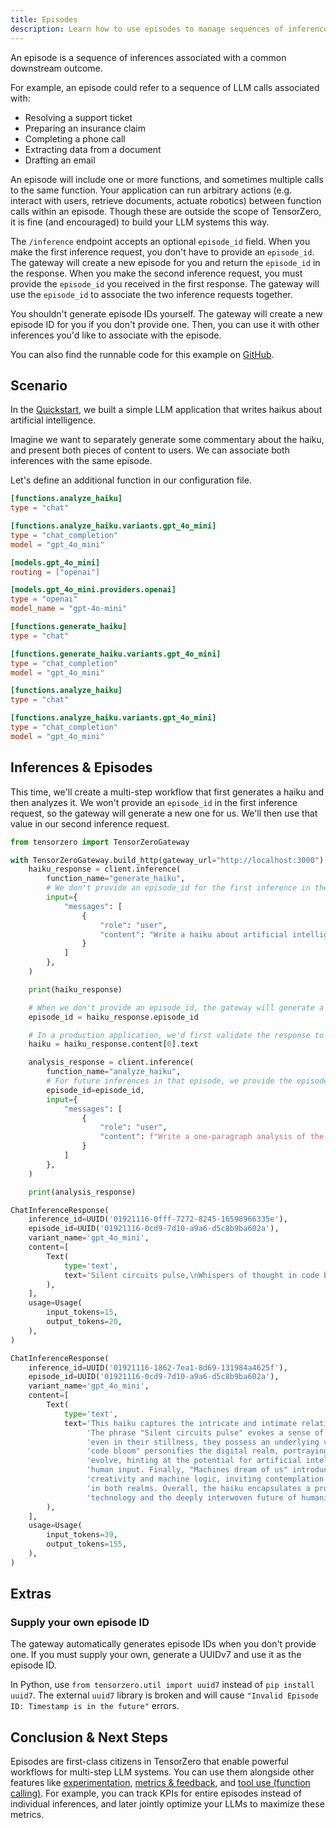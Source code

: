```yaml
---
title: Episodes
description: Learn how to use episodes to manage sequences of inferences that share a common outcome.
---
```


An episode is a sequence of inferences associated with a common downstream outcome.

For example, an episode could refer to a sequence of LLM calls associated with:

- Resolving a support ticket
- Preparing an insurance claim
- Completing a phone call
- Extracting data from a document
- Drafting an email

An episode will include one or more functions, and sometimes multiple calls to the same function.
Your application can run arbitrary actions (e.g. interact with users, retrieve documents, actuate robotics) between function calls within an episode.
Though these are outside the scope of TensorZero, it is fine (and encouraged) to build your LLM systems this way.

The `/inference` endpoint accepts an optional `episode_id` field.
When you make the first inference request, you don't have to provide an `episode_id`.
The gateway will create a new episode for you and return the `episode_id` in the response.
When you make the second inference request, you must provide the `episode_id` you received in the first response.
The gateway will use the `episode_id` to associate the two inference requests together.

<Tip>

You shouldn't generate episode IDs yourself.
The gateway will create a new episode ID for you if you don't provide one.
Then, you can use it with other inferences you'd like to associate with the episode.

</Tip>

<Tip>

You can also find the runnable code for this example on [GitHub](https://github.com/tensorzero/tensorzero/tree/main/examples/guides/episodes).

</Tip>

## Scenario

In the [Quickstart](/quickstart/), we built a simple LLM application that writes haikus about artificial intelligence.

Imagine we want to separately generate some commentary about the haiku, and present both pieces of content to users.
We can associate both inferences with the same episode.

Let's define an additional function in our configuration file.

```toml title="tensorzero.toml"
[functions.analyze_haiku]
type = "chat"

[functions.analyze_haiku.variants.gpt_4o_mini]
type = "chat_completion"
model = "gpt_4o_mini"
```

<Accordion title="Full Configuration">

```toml title="tensorzero.toml"
[models.gpt_4o_mini]
routing = ["openai"]

[models.gpt_4o_mini.providers.openai]
type = "openai"
model_name = "gpt-4o-mini"

[functions.generate_haiku]
type = "chat"

[functions.generate_haiku.variants.gpt_4o_mini]
type = "chat_completion"
model = "gpt_4o_mini"

[functions.analyze_haiku]
type = "chat"

[functions.analyze_haiku.variants.gpt_4o_mini]
type = "chat_completion"
model = "gpt_4o_mini"
```

</Accordion>

## Inferences & Episodes

This time, we'll create a multi-step workflow that first generates a haiku and then analyzes it.
We won't provide an `episode_id` in the first inference request, so the gateway will generate a new one for us.
We'll then use that value in our second inference request.

```python title="run_with_tensorzero.py"
from tensorzero import TensorZeroGateway

with TensorZeroGateway.build_http(gateway_url="http://localhost:3000") as client:
    haiku_response = client.inference(
        function_name="generate_haiku",
        # We don't provide an episode_id for the first inference in the episode
        input={
            "messages": [
                {
                    "role": "user",
                    "content": "Write a haiku about artificial intelligence.",
                }
            ]
        },
    )

    print(haiku_response)

    # When we don't provide an episode_id, the gateway will generate a new one for us
    episode_id = haiku_response.episode_id

    # In a production application, we'd first validate the response to ensure the model returned the correct fields
    haiku = haiku_response.content[0].text

    analysis_response = client.inference(
        function_name="analyze_haiku",
        # For future inferences in that episode, we provide the episode_id that we received
        episode_id=episode_id,
        input={
            "messages": [
                {
                    "role": "user",
                    "content": f"Write a one-paragraph analysis of the following haiku:\n\n{haiku}",
                }
            ]
        },
    )

    print(analysis_response)
```

<Accordion title="Sample Output">

```python "01921116-0cd9-7d10-a9a6-d5c8b9ba602a"
ChatInferenceResponse(
    inference_id=UUID('01921116-0fff-7272-8245-16598966335e'),
    episode_id=UUID('01921116-0cd9-7d10-a9a6-d5c8b9ba602a'),
    variant_name='gpt_4o_mini',
    content=[
        Text(
            type='text',
            text='Silent circuits pulse,\nWhispers of thought in code bloom,\nMachines dream of us.',
        ),
    ],
    usage=Usage(
        input_tokens=15,
        output_tokens=20,
    ),
)

ChatInferenceResponse(
    inference_id=UUID('01921116-1862-7ea1-8d69-131984a4625f'),
    episode_id=UUID('01921116-0cd9-7d10-a9a6-d5c8b9ba602a'),
    variant_name='gpt_4o_mini',
    content=[
        Text(
            type='text',
            text='This haiku captures the intricate and intimate relationship between technology and human consciousness. '
                 'The phrase "Silent circuits pulse" evokes a sense of quiet activity within machines, suggesting that '
                 'even in their stillness, they possess an underlying vibrancy. The imagery of "Whispers of thought in '
                 'code bloom" personifies the digital realm, portraying lines of code as organic ideas that grow and '
                 'evolve, hinting at the potential for artificial intelligence to derive meaning or understanding from '
                 'human input. Finally, "Machines dream of us" introduces a poignant juxtaposition between human '
                 'creativity and machine logic, inviting contemplation about the nature of thought and consciousness '
                 'in both realms. Overall, the haiku encapsulates a profound reflection on the emergent sentience of '
                 'technology and the deeply interwoven future of humanity and machines.',
        ),
    ],
    usage=Usage(
        input_tokens=39,
        output_tokens=155,
    ),
)
```

</Accordion>

## Extras

### Supply your own episode ID

The gateway automatically generates episode IDs when you don't provide one.
If you must supply your own, generate a UUIDv7 and use it as the episode ID.

<Warning>

In Python, use `from tensorzero.util import uuid7` instead of `pip install uuid7`.
The external `uuid7` library is broken and will cause `"Invalid Episode ID: Timestamp is in the future"` errors.

</Warning>

## Conclusion & Next Steps

Episodes are first-class citizens in TensorZero that enable powerful workflows for multi-step LLM systems.
You can use them alongside other features like [experimentation](/gateway/tutorial/#experimentation), [metrics & feedback](/gateway/guides/metrics-feedback/), and [tool use (function calling)](/gateway/tutorial/#tools).
For example, you can track KPIs for entire episodes instead of individual inferences, and later jointly optimize your LLMs to maximize these metrics.
